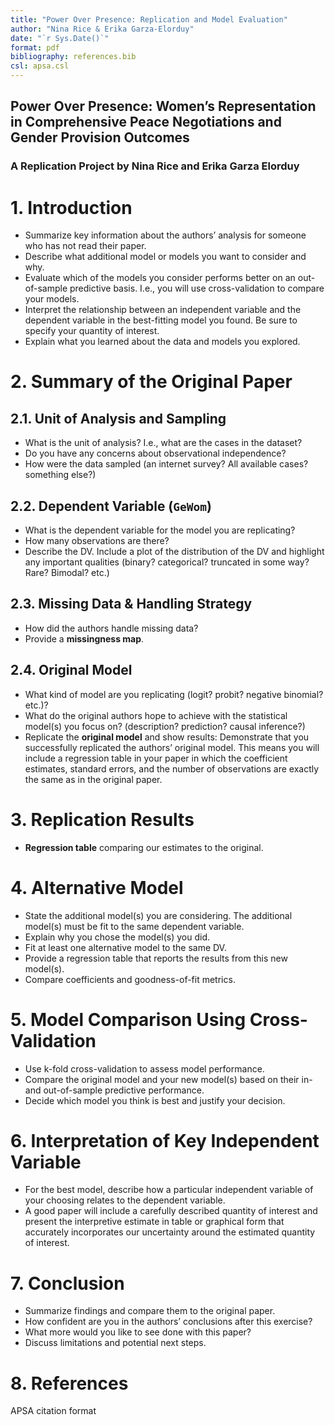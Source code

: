 ```yaml
---
title: "Power Over Presence: Replication and Model Evaluation"
author: "Nina Rice & Erika Garza-Elorduy"
date: "`r Sys.Date()`"
format: pdf
bibliography: references.bib
csl: apsa.csl
---
```


## Power Over Presence: Women’s Representation in Comprehensive Peace Negotiations and Gender Provision Outcomes

### A Replication Project by Nina Rice and Erika Garza Elorduy

# **1. Introduction**

-   Summarize key information about the authors’ analysis for someone who has not read their paper.
-   Describe what additional model or models you want to consider and why.
-   Evaluate which of the models you consider performs better on an out-of-sample predictive basis. I.e., you will use cross-validation to compare your models.
-   Interpret the relationship between an independent variable and the dependent variable in the best-fitting model you found. Be sure to specify your quantity of interest.
-   Explain what you learned about the data and models you explored.

# **2. Summary of the Original Paper**

## **2.1. Unit of Analysis and Sampling**

-   What is the unit of analysis? I.e., what are the cases in the dataset?
-   Do you have any concerns about observational independence?
-   How were the data sampled (an internet survey? All available cases? something else?)

## **2.2. Dependent Variable (`GeWom`)**

-   What is the dependent variable for the model you are replicating?
-   How many observations are there?
-   Describe the DV. Include a plot of the distribution of the DV and highlight any important qualities (binary? categorical? truncated in some way? Rare? Bimodal? etc.)

## **2.3. Missing Data & Handling Strategy**

-   How did the authors handle missing data?
-   Provide a **missingness map**.

## **2.4. Original Model**

-   What kind of model are you replicating (logit? probit? negative binomial? etc.)?
-   What do the original authors hope to achieve with the statistical model(s) you focus on? (description? prediction? causal inference?)
-   Replicate the **original model** and show results: Demonstrate that you successfully replicated the authors’ original model. This means you will include a regression table in your paper in which the coefficient estimates, standard errors, and the number of observations are exactly the same as in the original paper.

# **3. Replication Results**

-   **Regression table** comparing our estimates to the original.

# **4. Alternative Model**

-   State the additional model(s) you are considering. The additional model(s) must be fit to the same dependent variable.
-   Explain why you chose the model(s) you did.
-   Fit at least one alternative model to the same DV.
-   Provide a regression table that reports the results from this new model(s).
-   Compare coefficients and goodness-of-fit metrics.

# **5. Model Comparison Using Cross-Validation**

-   Use k-fold cross-validation to assess model performance.
-   Compare the original model and your new model(s) based on their in- and out-of-sample predictive performance.
-   Decide which model you think is best and justify your decision.

# **6. Interpretation of Key Independent Variable**

-   For the best model, describe how a particular independent variable of your choosing relates to the dependent variable.
-   A good paper will include a carefully described quantity of interest and present the interpretive estimate in table or graphical form that accurately incorporates our uncertainty around the estimated quantity of interest.

# **7. Conclusion**

-   Summarize findings and compare them to the original paper.
-   How confident are you in the authors’ conclusions after this exercise?
-   What more would you like to see done with this paper?
-   Discuss limitations and potential next steps.

# **8. References**

APSA citation format
